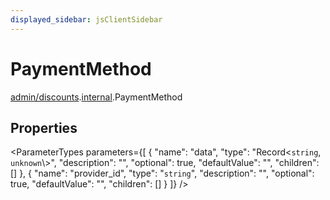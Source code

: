 ```yaml
---
displayed_sidebar: jsClientSidebar
---
```



# PaymentMethod

[admin/discounts](../../modules/admin_discounts.mdx).[internal](../../admin_discounts/modules/admin_discounts.internal.mdx).PaymentMethod

## Properties

<ParameterTypes parameters={[
  {
    "name": "data",
    "type": "Record<`string`, `unknown`\\>",
    "description": "",
    "optional": true,
    "defaultValue": "",
    "children": []
  },
  {
    "name": "provider_id",
    "type": "`string`",
    "description": "",
    "optional": true,
    "defaultValue": "",
    "children": []
  }
]} />
